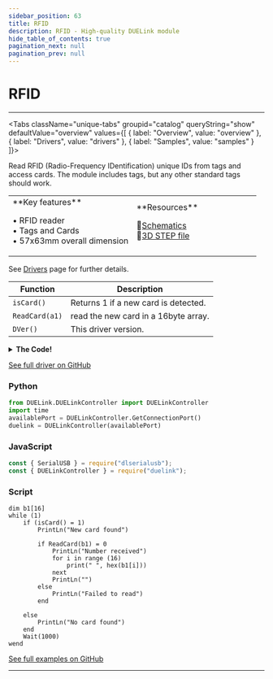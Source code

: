 ```yaml
---
sidebar_position: 63
title: RFID
description: RFID - High-quality DUELink module
hide_table_of_contents: true
pagination_next: null
pagination_prev: null
---
```



# RFID

<ImageSection 
  product="wrfid-b"
  tagline="RFID Tag and Card Reader"
/>

---

<Tabs className="unique-tabs" groupid="catalog" queryString="show" defaultValue="overview"
  values={[
    {
        label: "Overview",
        value: "overview"
    },
    {
        label: "Drivers",
        value: "drivers"
    },
    {
        label: "Samples",
        value: "samples"
    }
]}>

<TabItem value="overview">

Read RFID (Radio-Frequency IDentification) unique IDs from tags and access cards. The module includes tags, but any other standard tags should work.

<table><td width='50%'>
**Key features**

• RFID reader<br/>
• Tags and Cards<br/>
• 57x63mm overall dimension<br/>

</td><td width='50%'>
**Resources**
 
📄<a href="/sch/gdl-wrfid-b.pdf" download>Schematics</a><br/>
🔩<a href="/3d/gdl-wrfid-b.step" download>3D STEP file</a><br/>
</td></table>

</TabItem>

<TabItem value="drivers">

See [Drivers](/docs/engine/drivers) page for further details.

| Function | Description |
|----------|-------------|
| `isCard()` | Returns 1 if a new card is detected. |
| `ReadCard(a1)` | read the new card in a 16byte array. |
| `DVer()` | This driver version. |
<details>
<summary><strong>The Code!</strong></summary>

**RFID Driver**

```batch
##### RFID Driver #####

fn DVer()
    return 1.0
fend

# https://github.com/lsongdev/RFID-RC522/blob/master/RFID.cpp#L118
Dim b2[5] # serial number
Alias(rst=3,cs=5)


_z = 0

fn Init()
    SpiCfg(0,8000)
    DWrite(rst, 1)        
    DWrite(cs, 1)   
    RstReg()    
    WriteReg(0x2A, 0x8D) #TModeReg
    WriteReg(0x2B, 0x3E) #TPrescalerReg
    WriteReg(0x2D, 30) #TReloadRegL
    WriteReg(0x2C, 0) #TReloadRegH
    WriteReg(0x15, 0x40) #TxAutoReg
    WriteReg(0x11, 0x3D) #ModeReg
    
    AntenOn()
    
fend

fn RstReg() 
    WriteReg(0x01, 0x0F) #CommandReg, PCD_RESETPHASE
fend

fn WriteReg(r, v)
    DWrite(cs, 0)  
    
    SpiWr((r<<1)&0x7E)
    SpiWr(v)
    
    DWrite(cs, 1)  
fend

fn ReadReg(r)
    DWrite(cs, 0)  
    
    SpiWr(((r<<1)&0x7E) | 0x80)
    r = SpiWr(0)
    
    DWrite(cs, 1) 
    
    return r
fend

fn SetBitM(r, m)
    t = ReadReg(r)
    
    WriteReg(r, (t | m) & 0xFF)
fend

fn ClrBitM(r, m)
    t = ReadReg(r)
    
    WriteReg(r, (t &  (~m) ) & 0xFF)
fend

fn AntenOn() 
    t = ReadReg(0x14) #TxControlReg  
    
    if (!(t & 0x03))
        SetBitM(0x14, 0x03)
    end
fend

fn AntenOff() 
    t = ReadReg(0x14) #TxControlReg  
    
    if (!(t & 0x03))
        ClrBitM(0x14, 0x03)
    end
fend

fn Crc(b1,l, b2)
    ClrBitM(0x05, 0x04) #DivIrqReg             
    SetBitM(0x0A, 0x80) #FIFOLevelReg
    
    for i = 0 to l
        WriteReg(0x09, b1[i] ) #FIFODataReg           
    next
    
    WriteReg(0x01, 0x03) #CommandReg PCD_CALCCRC
    
    i = 0xFF
    n = 0
    
    while ((i != 0) && !(n & 0x04))
        n = ReadReg(0x05) #DivIrqReg
        i = i - 1
    wend
    
    b2[0] = ReadReg(0x22) #CRCResultRegL         
    b2[1] = ReadReg(0x21) #CRCResultRegM         
    
fend

fn toCard(c, b1, s, b1, b) # b is _z
    e = 2 #status MI_ERR
    q = 0 #irqEn 
    w = 0 #waitIRq 
    l = 0 #lastBits
    n = 0
    i = 0
    
    if c = 0x0E #PCD_AUTHENT
        q = 0x12
        w = 0x10
    end
    
    if c = 0x0C #PCD_TRANSCEIVE

        q = 0x77
        w = 0x30
    end
    
    WriteReg(0x02, q | 0x80) #CommIEnReg
    ClrBitM(0x04, 0x80) #CommIrqReg
    SetBitM(0x0A, 0x80) #FIFOLevelReg   
    
    WriteReg(0x01, 0x00) #CommandReg,PCD_IDLE
    
    for i = 0 to s
        WriteReg(0x09, b1[i]) #FIFODataReg
    next
    
    WriteReg(0x01, c) #CommandReg
    
    if c = 0x0C #PCD_TRANSCEIVE
        SetBitM(0x0D, 0x80) #BitFramingReg, StartSend=1,transmission of data starts
    end
    
    i = 2000
    
    while ((i != 0) && !(n & 0x1) && !(n&w)) 
        n = ReadReg(0x04) #
        i = i - 1
    wend
    
    ClrBitM(0x0D, 0x80) #BitFramingReg
    
    if (i != 0)
        if (!(ReadReg(0x06) & 0x1B)) #ErrorReg
            e = 0 #MI_OK
            if (n & q & 0x01)
                e = 1 # MI_NOTAGERR
            end
            
            if (c = 0x0C)
                n = ReadReg(0x0A) #FIFOLevelReg
                l = ReadReg(0x0C) & 0x07 #ControlReg       

                if (l != 0)
                    _z = (n - 1)  * 8 + l
                else
                    _z = n * 8
                end
                
                if ( n = 0)
                    n = 1
                end
                
                if (n > 16) # MAX_LEN
                    n = 16
                end
                
                for i = 0 to n
                    b1[i] = ReadReg(0x09) #FIFODataReg
                next
            end
        
        else
        
            e = 2 #MI_ERR
        end
    end
    
    return e
fend

fn Request(m, b1)
    s = 0
    b = 0
    
    WriteReg(0x0D, 0x07) #BitFramingReg
    b1[0] = m
    
    s = toCard(0x0C, b1, 1, b1, b) #PCD_TRANSCEIVE
    
    if (s != 0 && b != 0x10) #: 0 is MI_OK
        s = 2 #MI_ERR
    end
    
    return s    
fend

fn ReadCard(b1)
    WriteReg(0x0D, 0x00) #BitFramingReg 
    
    k = 0 #serNumCheck
    
    b1[0] = 0x93 #PICC_ANTICOLL
    b1[1] = 0x20
    
    s = toCard  (0x0C, b1, 2, b1, _z) #0x0C PCD_TRANSCEIVE      

    if s = 0 #MI_OK
        for i = 0 to 4
            k = k ^ b1[i]
        next
        
        if k != b1[i]
            s = 2 # MI_ERR
        end
    else
        PrintLn("anticoll failed")
    end
    
    return s
fend

fn isCard()
    Dim b1[16]
    
    s = request(0x26, b1) #PICC_REQIDL
    
    if s = 0
        return 1
    else
        return 0        
    end
fend

Init()

####################

```

</details>

[See full driver on GitHub](https://github.com/ghi-electronics/duelink-website/tree/main/static/code/drivers)

</TabItem>

<TabItem value="samples">

### Python

```python
from DUELink.DUELinkController import DUELinkController
import time
availablePort = DUELinkController.GetConnectionPort()
duelink = DUELinkController(availablePort)
```

### JavaScript

```javascript
const { SerialUSB } = require("dlserialusb");
const { DUELinkController } = require("duelink");
```

### Script

```batch
dim b1[16]
while (1)
    if (isCard() = 1)
        PrintLn("New card found")
        
        if ReadCard(b1) = 0
            PrintLn("Number received")
            for i in range (16)
                print(" ", hex(b1[i]))
            next
            PrintLn("")
        else
            PrintLn("Failed to read")
        end
        
    else
        PrintLn("No card found")
    end
    Wait(1000)
wend

```

[See full examples on GitHub](https://github.com/ghi-electronics/duelink-website/tree/main/static/code/samples)

</TabItem>

</Tabs>

---

<OrderSection
    product="DUELink RFID"
    partnumber="GDL-WRFID-B"
    price="$0.00"
/>
